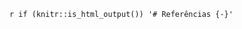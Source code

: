 `r if (knitr::is_html_output()) '# Referências {-}'`


<!-- Felter, W., Ferreira, A., Rajamony, R., & Rubio, J. (2015). An updated performance comparison of virtual machines and Linux containers. ISPASS 2015 - IEEE International Symposium on Performance Analysis of Systems and Software, 25482, 171–172. https://doi.org/10.1109/ISPASS.2015.7095802 -->
